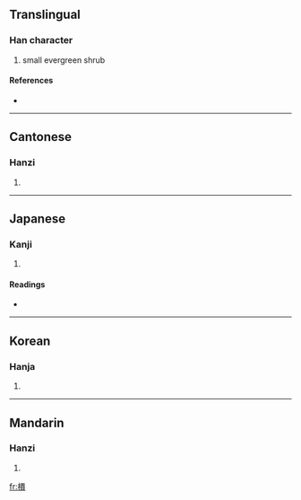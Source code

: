 {{also|槚}}
==Translingual==

===Han character===
{{Han char|rn=75|rad=木|as=13|sn=17|four=4198<sub>6</sub>|canj=木一田金 (DMWC)}}

# small evergreen shrub

====References====
* {{Han ref|kx=0557.150|dkj=15680|dj=0946.210|hdz=21300.040|uh=6A9F|ud=27295|bh=ECF8|bd=60664}}

----

==Cantonese==

===Hanzi===
{{yue-hanzi|jyut=|y=ga2}}

# {{defn|Cantonese}}

----

==Japanese==

===Kanji===
{{ja-kanji|grade=|rs=木13}}

# {{defn|Japanese}}

====Readings====
* {{ja-readings|on=[[か]] (ka), [[け]] (ke)|kun=[[ひさぎ]] (hisagi)}}

----

==Korean==

===Hanja===
{{ko-hanja|hangeul=가|eumhun=|rv=ga|mr=ka|y=ka}}

# {{defn|Korean}}

----

==Mandarin==

===Hanzi===
{{cmn-hanzi|sim=槚|pin=[[jiǎ]] ([[jia3]]), [[jìng]] ([[jing4]])|wg=chia<sup>3</sup>, ching<sup>4</sup>}}

# {{defn|Mandarin}}

[[fr:檟]]